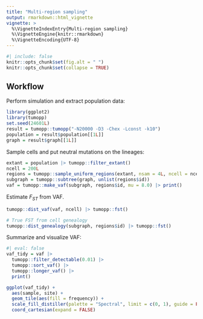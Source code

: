```yaml
---
title: "Multi-region sampling"
output: rmarkdown::html_vignette
vignette: >
  %\VignetteIndexEntry{Multi-region sampling}
  %\VignetteEngine{knitr::rmarkdown}
  %\VignetteEncoding{UTF-8}
---
```


```r
#| include: false
knitr::opts_chunk$set(fig.alt = " ")
knitr::opts_chunk$set(collapse = TRUE)
```

## Workflow

Perform simulation and extract population data:

```r
library(ggplot2)
library(tumopp)
set.seed(24601L)
result = tumopp::tumopp("-N20000 -D3 -Chex -Lconst -k10")
population = result$population[[1L]]
graph = result$graph[[1L]]
```

Sample cells and put neutral mutations on the lineages:

```r
extant = population |> tumopp::filter_extant()
ncell = 200L
regions = tumopp::sample_uniform_regions(extant, nsam = 4L, ncell = ncell)
subgraph = tumopp::subtree(graph, unlist(regions$id))
vaf = tumopp::make_vaf(subgraph, regions$id, mu = 8.0) |> print()
```

Estimate $F_{ST}$ from VAF.

```r
tumopp::dist_vaf(vaf, ncell) |> tumopp::fst()

# True FST from cell genealogy
tumopp::dist_genealogy(subgraph, regions$id) |> tumopp::fst()
```

Summarize and visualize VAF:

```r
#| eval: false
vaf_tidy = vaf |>
  tumopp::filter_detectable(0.01) |>
  tumopp::sort_vaf() |>
  tumopp::longer_vaf() |>
  print()

ggplot(vaf_tidy) +
  aes(sample, site) +
  geom_tile(aes(fill = frequency)) +
  scale_fill_distiller(palette = "Spectral", limit = c(0, 1), guide = FALSE) +
  coord_cartesian(expand = FALSE)
```
